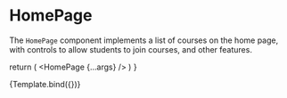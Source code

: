 

<Meta title="components/home/HomePage" component={HomePage} />

# HomePage

The `HomePage` component implements a list of courses on the home page,
with controls to allow students to join courses, and other features.

  return (
      <HomePage {...args} />
  )
}

<Canvas>
  <Story name="Example" args={{ label: 'Example' }}>
    {Template.bind({})}
   </Story>
</Canvas>